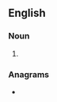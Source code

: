 ==English==

===Noun===
{{head|en|noun plural form}}

# {{plural of|tipper|lang=en}}

===Anagrams===
* {{anagrams|en|a=eipprst|Trippes}}